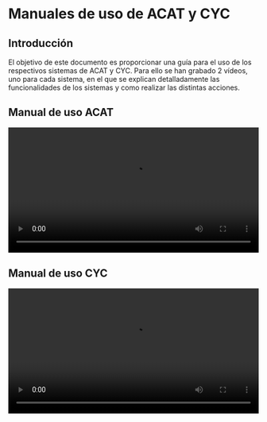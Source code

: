 # Manuales de uso de ACAT y CYC

## Introducción

El objetivo de este documento es proporcionar una guía para el uso de los respectivos sistemas de ACAT y CYC. Para ello se han grabado 2 vídeos, uno para cada sistema, en el que se explican detalladamente las funcionalidades de los sistemas y como realizar las distintas acciones.


## Manual de uso ACAT
<video width="100%" controls>
  <source src="/vid/Demo ACAT manual de uso .mp4 " type="video/mp4"/>
Your browser does not support the video tag.
</video> 

## Manual de uso CYC
<video width="100%" controls>
  <source src="/vid/Demo CyC manual de uso.mp4" type="video/mp4"/>
Your browser does not support the video tag.
</video>